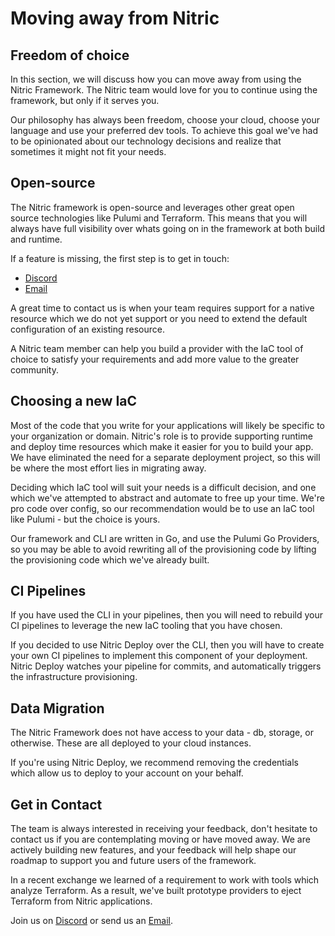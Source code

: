 
# Moving away from Nitric

## Freedom of choice

In this section, we will discuss how you can move away from using the Nitric Framework. The Nitric team would love for you to continue using the framework, but only if it serves you.

Our philosophy has always been freedom, choose your cloud, choose your language and use your preferred dev tools. To achieve this goal we've had to be opinionated about our technology decisions and realize that sometimes it might not fit your needs.

## Open-source

The Nitric framework is open-source and leverages other great open source technologies like Pulumi and Terraform. This means that you will always have full visibility over whats going on in the framework at both build and runtime.

If a feature is missing, the first step is to get in touch:

- [Discord](https://discord.gg/Webemece5C)
- [Email](mailto:team@nitric.io)

A great time to contact us is when your team requires support for a native resource which we do not yet support or you need to extend the default configuration of an existing resource.

<Note>
  A Nitric team member can help you build a provider with the IaC tool of choice
  to satisfy your requirements and add more value to the greater community.
</Note>

## Choosing a new IaC

Most of the code that you write for your applications will likely be specific to your organization or domain. Nitric's role is to provide supporting runtime and deploy time resources which make it easier for you to build your app. We have eliminated the need for a separate deployment project, so this will be where the most effort lies in migrating away.

Deciding which IaC tool will suit your needs is a difficult decision, and one which we've attempted to abstract and automate to free up your time. We're pro code over config, so our recommendation would be to use an IaC tool like Pulumi - but the choice is yours.

Our framework and CLI are written in Go, and use the Pulumi Go Providers, so you may be able to avoid rewriting all of the provisioning code by lifting the provisioning code which we've already built.

## CI Pipelines

If you have used the CLI in your pipelines, then you will need to rebuild your CI pipelines to leverage the new IaC tooling that you have chosen.

<Note>
  If you decided to use Nitric Deploy over the CLI, then you will have to create
  your own CI pipelines to implement this component of your deployment. Nitric
  Deploy watches your pipeline for commits, and automatically triggers the
  infrastructure provisioning.
</Note>

## Data Migration

The Nitric Framework does not have access to your data - db, storage, or otherwise. These are all deployed to your cloud instances.

<Note>
  If you're using Nitric Deploy, we recommend removing the credentials which
  allow us to deploy to your account on your behalf.
</Note>

## Get in Contact

The team is always interested in receiving your feedback, don't hesitate to contact us if you are contemplating moving or have moved away. We are actively building new features, and your feedback will help shape our roadmap to support you and future users of the framework.

In a recent exchange we learned of a requirement to work with tools which analyze Terraform. As a result, we've built prototype providers to eject Terraform from Nitric applications.

Join us on [Discord](https://discord.gg/Webemece5C) or send us an [Email](mailto:team@nitric.io).
